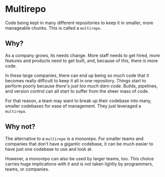 
# Multirepo

Code being kept in many different <KeyTermLink termURL="repository">repositories</KeyTermLink> to keep it in smaller, more manageable chunks. This is called a `multirepo`.

## Why?

As a company grows, its needs change. More staff needs to get hired, more features and products need to get built, and, because of this, there is more code.

In these large companies, there can end up being so much code that it becomes really difficult to keep it all in one repository. Things start to perform poorly because _there's just too much darn code_. Builds, pipelines, and <KeyTermLink termUrl="version-control">version control</KeyTermLink> can all start to suffer from the sheer mass of code.

For that reason, a team may want to break up their codebase into many, smaller codebases for ease of management. They just leveraged a `multirepo`.

## Why not?

The alternative to a `multirepo` is a <KeyTermLink termUrl="monorepo">monorepo</KeyTermLink>. For smaller teams and companies that don't have a gigantic codebase, it can be much easier to have just one codebase to use and look at.

However, a monorepo can also be used by larger teams, too. This choice carries huge implications with it and is not taken lightly by programmers, teams, or companies.
